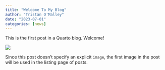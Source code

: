 ```yaml
---
title: "Welcome To My Blog"
author: "Tristan O'Malley"
date: "2023-07-01"
categories: [news]
---
```


This is the first post in a Quarto blog. Welcome!

![](thumbnail.jpg)

Since this post doesn't specify an explicit `image`, the first image in the post will be used in the listing page of posts.
